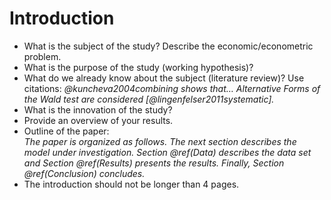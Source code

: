 # Introduction

- What is the subject of the study? Describe the economic/econometric problem.
- What is the purpose of the study (working hypothesis)?
- What do we already know about the subject (literature review)? Use citations:
  _@kuncheva2004combining shows that... Alternative Forms of the Wald test are
  considered [@lingenfelser2011systematic]._
- What is the innovation of the study?
- Provide an overview of your results.
- Outline of the paper:\
  _The paper is organized as follows. The next section describes the model
  under investigation. Section \@ref(Data) describes the data set
  and Section \@ref(Results) presents the results. Finally, Section
  \@ref(Conclusion) concludes._
- The introduction should not be longer than 4 pages.
